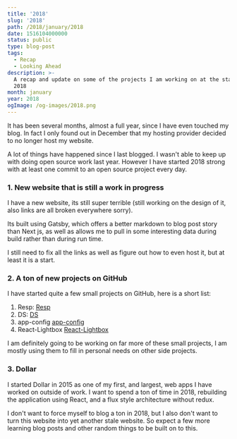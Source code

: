 ```yaml
---
title: '2018'
slug: '2018'
path: /2018/january/2018
date: 1516104000000
status: public
type: blog-post
tags:
  - Recap
  - Looking Ahead
description: >-
  A recap and update on some of the projects I am working on at the start of
  2018
month: january
year: 2018
ogImage: /og-images/2018.png
---
```



It has been several months, almost a full year, since I have even touched my
blog. In fact I only found out in December that my hosting provider decided to
no longer host my website.

A lot of things have happened since I last blogged. I wasn't able to keep up
with doing open source work last year. However I have started 2018 strong with
at least one commit to an open source project every day.

### 1. New website that is still a work in progress

I have a new website, its still super terrible (still working on the design of
it, also links are all broken everywhere sorry).

Its built using Gatsby, which offers a better markdown to blog post story than
Next js, as well as allows me to pull in some interesting data during build
rather than during run time.

I still need to fix all the links as well as figure out how to even host it, but
at least it is a start.

### 2. A ton of new projects on GitHub

I have started quite a few small projects on GitHub, here is a short list:

1. Resp: [Resp](https://github.com/hamlim/resp)
2. DS: [DS](https://github.com/hamlim/ds)
3. app-config [app-config](https://github.com/hamlim/app-config)
4. React-Lightbox [React-Lightbox](https://github.com/hamlim/React-Lightbox)

I am definitely going to be working on far more of these small projects, I am
mostly using them to fill in personal needs on other side projects.

### 3. Dollar

I started Dollar in 2015 as one of my first, and largest, web apps I have worked
on outside of work. I want to spend a ton of time in 2018, rebuilding the
application using React, and a flux style architecture without redux.

I don't want to force myself to blog a ton in 2018, but I also don't want to
turn this website into yet another stale website. So expect a few more learning
blog posts and other random things to be built on to this.

